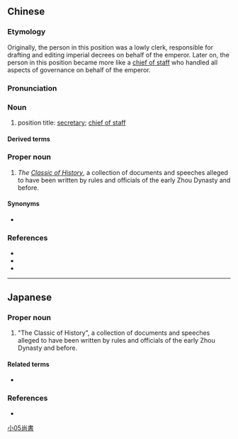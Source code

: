 ==Chinese==
{{zh-forms|s=尚书}}

===Etymology===
Originally, the person in this position was a lowly clerk, responsible for drafting and editing imperial decrees on behalf of the emperor. Later on, the person in this position became more like a [[chief of staff]] who handled all aspects of governance on behalf of the emperor.

===Pronunciation===
{{zh-pron
|m=shàngshū
|c=soeng6 syu1
|mn=siōng-su
|cat=n,pn
}}

===Noun===
{{zh-noun}}

# {{lb|zh|archaic}} position title: [[secretary]]; [[chief of staff]]

====Derived terms====
{{zh-der|尚書郎|尚書令}}

===Proper noun===
{{zh-proper noun}}

# ''The [[w:Classic of History|Classic of History]]'', a collection of documents and speeches alleged to have been written by rules and officials of the early Zhou Dynasty and before.

====Synonyms====
* {{zh-l|書經}}

===References===
* {{pedialite|尚書 (經)|lang=zh}}
* {{pedialite|尚書 (官職)|lang=zh}}
* {{pedialite|Classic of History}}

{{zh-cat|Books}}

----

==Japanese==
{{ja-kanjitab|尚|書}}

===Proper noun===
{{ja-pos|proper|しょうしょ}}

# "The Classic of History", a collection of documents and speeches alleged to have been written by rules and officials of the early Zhou Dynasty and before.

====Related terms====
* {{l|ja|書経}}

===References===
* {{pedialite|Classic of History}}

[[Category:zh:Job titles in Romance of the Three Kingdoms|小05尚書]]
